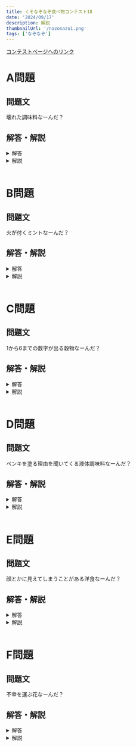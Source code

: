 ```yaml
---
title: くそなぞなぞ食べ物コンテスト18
date: '2024/09/17'
description: 解説
thumbnailUrl: '/nazonazo1.png'
tags: ['なぞなぞ']
---
```


[コンテストページへのリンク]

# A問題

## 問題文

壊れた調味料なーんだ？

## 解答・解説

<details>

<summary>解答</summary>

こしょう

</details>

<details>

<summary>解説</summary>

「壊れる」の類語に「故障」があります。

</details>

<br/>

# B問題

## 問題文

火が付くミントなーんだ？

## 解答・解説

<details>

<summary>解答</summary>

はっか

</details>

<details>

<summary>解説</summary>

ミントはハッカとも呼ばれます。

</details>

<br/>

# C問題

## 問題文

1から6までの数字が出る穀物なーんだ？

## 解答・解説

<details>

<summary>解答</summary>

だいず

</details>

<details>

<summary>解説</summary>

1から6までの数字が出るものといえば、サイコロ(ダイス)が真っ先に思いつきます。これをもじると正解が導き出せます。

</details>

<br/>

# D問題

## 問題文

ペンキを塗る理由を聞いてくる液体調味料なーんだ？

## 解答・解説

<details>

<summary>解答</summary>

ほわいとそうす/ほわいとそーす

</details>

<details>

<summary>解説</summary>

『理由を聞いてくる』や『尋ねてくる』を「ホワイ」と言い換える典型があります。
塗ることを『塗装する』と言い換えることで、正解が導き出せます。

</details>

<br/>

# E問題

## 問題文

顔とかに見えてしまうことがある洋食なーんだ？

## 解答・解説

<details>

<summary>解答</summary>

かれーどりあ/ぱれーどりあ

</details>

<details>

<summary>解説</summary>

本来は顔ではないものが顔などに見えてしまうことがある現象のことを、パレイドリア現象と言います。

</details>

<br/>

# F問題

## 問題文

不幸を運ぶ花なーんだ？

## 解答・解説

<details>

<summary>解答</summary>

しなちく

</details>

<details>

<summary>解説</summary>

『幸せを運ぶ』という花言葉をもつ花の一つに、クチナシがあります。問題文ではこれの逆の意味になっているので、逆から読むことで「シナチク」となります。

</details>




[コンテストページへのリンク]: https://shitforces.herokuapp.com/contest/kfc18
